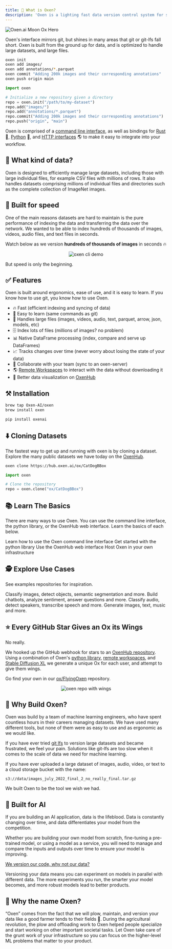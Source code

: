 ```yaml
---
title: 🐂 What is Oxen?
description: 'Oxen is a lighting fast data version control system for structured and unstructured machine learning datasets.'
---
```


<img
  className="block"
  src="/images/MoonOx.png"
  alt="Oxen.ai Moon Ox Hero"
/>

Oxen's interface mirrors git, but shines in many areas that git or git-lfs fall short. Oxen is built from the ground up for data, and is optimized to handle large datasets, and large files.

<CodeGroup>

```bash CLI
oxen init
oxen add images/
oxen add annotations/*.parquet
oxen commit "Adding 200k images and their corresponding annotations"
oxen push origin main
```

```python Python
import oxen

# Initialize a new repository given a directory
repo = oxen.init("/path/to/my-dataset")
repo.add("images/")
repo.add("annotations/*.parquet")
repo.commit("Adding 200k images and their corresponding annotations")
repo.push("origin", "main")
```

</CodeGroup>

Oxen is comprised of a [command line interface](https://docs.oxen.ai/getting-started/cli), as well as bindings for [Rust](https://github.com/Oxen-AI/Oxen) 🦀, [Python](https://docs.oxen.ai/getting-started/python) 🐍, and [HTTP interfaces](https://docs.oxen.ai/http-api) 🌎 to make it easy to integrate into your workflow.

## 🌾 What kind of data?

Oxen is designed to efficiently manage large datasets, including those with large individual files, for example CSV files with millions of rows. It also handles datasets comprising millions of individual files and directories such as the complete collection of ImageNet images.

## 🚀 Built for speed

One of the main reasons datasets are hard to maintain is the pure performance of indexing the data and transferring the data over the network. We wanted to be able to index hundreds of thousands of images, videos, audio files, and text files in seconds. 

Watch below as we version **hundreds of thousands of images** in seconds 🔥

<p align="center">
    <img src="https://github.com/Oxen-AI/oxen-release/raw/main/images/cli-celeba.gif?raw=true" alt="oxen cli demo" />
</p>

But speed is only the beginning. 

## ✅ Features

Oxen is built around ergonomics, ease of use, and it is easy to learn. If you know how to use git, you know how to use Oxen.

* 🔥 Fast (efficient indexing and syncing of data)
* 🧠 Easy to learn (same commands as git)
* 💪 Handles large files (images, videos, audio, text, parquet, arrow, json, models, etc)
* 🗄️ Index lots of files (millions of images? no problem)
* 📊 Native DataFrame processing (index, compare and serve up DataFrames)
* 📈 Tracks changes over time (never worry about losing the state of your data)
* 🤝 Collaborate with your team (sync to an oxen-server)
* 🌎 [Remote Workspaces](https://docs.oxen.ai/concepts/remote-workspace) to interact with the data without downloading it
* 👀 Better data visualization on [OxenHub](https://oxen.ai)

## ⚒️ Installation

<CodeGroup>

```bash CLI
brew tap Oxen-AI/oxen
brew install oxen
```

```bash Python
pip install oxenai
```

</CodeGroup>

## ⬇️ Cloning Datasets

The fastest way to get up and running with oxen is by cloning a dataset. Explore the many public datasets we have today on the [OxenHub](https://oxen.ai/explore).

<CodeGroup>

```bash CLI
oxen clone https://hub.oxen.ai/ox/CatDogBBox
```

```python Python
import oxen

# Clone the repository
repo = oxen.clone("ox/CatDogBBox")
```

</CodeGroup>

## 📚 Learn The Basics

There are many ways to use Oxen. You can use the command line interface, the python library, or the OxenHub web interface. Learn the basics of each below.

<CardGroup cols={2}>
  <Card
    title="Command Line Interface"
    icon="rectangle-terminal"
    href="/getting-started/cli"
  >
    Learn how to use the Oxen command line interface
  </Card>
  <Card
    title="Python Library"
    icon="python"
    href="/getting-started/python"
  >
    Get started with the python library
  </Card>
  <Card
    title="Web Interface"
    icon="browser"
    href="https://oxen.ai"
  >
    Use the OxenHub web interface
  </Card>
  <Card
    title="Self Host"
    icon="satellite-dish"
    href="/getting-started/oxen-server"
  >
    Host Oxen in your own infrastructure
  </Card>
</CardGroup>

## 🕵️ Explore Use Cases

See examples repositories for inspiration.

<CardGroup cols={2}>
  <Card
    title="Computer Vision"
    icon="camera-viewfinder"
    href="https://www.oxen.ai/categories/vision"
  >
    Classify images, detect objects, semantic segmentation and more.
  </Card>
  <Card
    title="Natural Language Processing"
    icon="file-lines"
    href="https://www.oxen.ai/categories/text"
  >
    Build chatbots, analyze sentiment, answer questions and more.
  </Card>
  <Card
    title="Audio"
    icon="headphones"
    href="https://www.oxen.ai/categories/audio"
  >
    Classify audio, detect speakers, transcribe speech and more.
  </Card>
  <Card
    title="Generative AI"
    icon="palette"
    href="https://www.oxen.ai/categories/generative-ai"
  >
    Generate images, text, music and more.
  </Card>
</CardGroup>

## ⭐️ Every GitHub Star Gives an Ox its Wings

No really.

We hooked up the GitHub webhook for stars to an [OxenHub repository](https://www.oxen.ai/ox/FlyingOxen). Using a combination of Oxen's [python library](https://docs.oxen.ai/getting-started/python), [remote workspaces](https://docs.oxen.ai/concepts/remote-workspace), and [Stable Diffusion XL](https://huggingface.co/docs/diffusers/api/pipelines/stable_diffusion/stable_diffusion_xl) we generate a unique Ox for each user, and attempt to give them wings.

Go find your own in our [ox/FlyingOxen](https://www.oxen.ai/ox/FlyingOxen) repository.

<p align="center">
    <img src="https://github.com/Oxen-AI/oxen-release/blob/main/images/ox-with-wings.png?raw=true" alt="oxen repo with wings" />
</p>

## 🌾 Why Build Oxen?

Oxen was build by a team of machine learning engineers, who have spent countless hours in their careers managing datasets. We have used many different tools, but none of them were as easy to use and as ergonomic as we would like. 

If you have ever tried [git lfs](https://git-lfs.com/) to version large datasets and became frustrated, we feel your pain. Solutions like git-lfs are too slow when it comes to the scale of data we need for machine learning.

If you have ever uploaded a large dataset of images, audio, video, or text to a cloud storage bucket with the name:

`s3://data/images_july_2022_final_2_no_really_final.tar.gz`

We built Oxen to be the tool we wish we had.

## 🤖 Built for AI

If you are building an AI application, data is the lifeblood. Data is constantly changing over time, and data differentiates your model from the competition.

Whether you are building your own model from scratch, fine-tuning a pre-trained model, or using a model as a service, you will need to manage and compare the inputs and outputs over time to ensure your model is improving.

[We version our code, why not our data?](https://blog.oxen.ai/we-version-our-code-why-not-our-data/)

Versioning your data means you can experiment on models in parallel with different data. The more experiments you run, the smarter your model becomes, and more robust models lead to better products.

## 🐂 Why the name Oxen?

“Oxen” comes from the fact that we will plow, maintain, and version your data like a good farmer tends to their fields 🌾. During the agricultural revolution, the plow and offloading work to Oxen helped people specialize and start working on other important societal tasks. Let Oxen take care of the grunt work of your infrastructure so you can focus on the higher-level ML problems that matter to your product.
